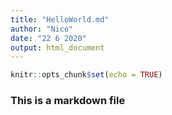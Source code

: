 ```yaml
---
title: "HelloWorld.md"
author: "Nico"
date: "22 6 2020"
output: html_document
---
```


```r
knitr::opts_chunk$set(echo = TRUE)
```

### This is a markdown file


